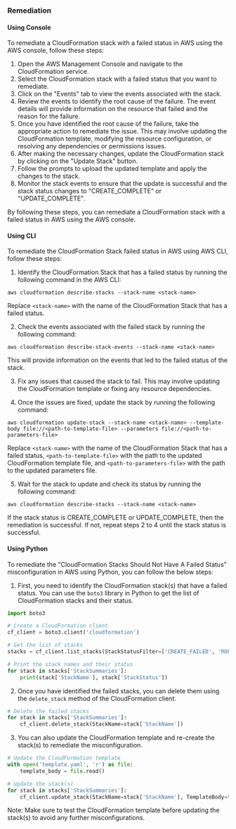 ### Remediation

#### Using Console

To remediate a CloudFormation stack with a failed status in AWS using the AWS console, follow these steps:

1. Open the AWS Management Console and navigate to the CloudFormation service.
2. Select the CloudFormation stack with a failed status that you want to remediate.
3. Click on the "Events" tab to view the events associated with the stack.
4. Review the events to identify the root cause of the failure. The event details will provide information on the resource that failed and the reason for the failure.
5. Once you have identified the root cause of the failure, take the appropriate action to remediate the issue. This may involve updating the CloudFormation template, modifying the resource configuration, or resolving any dependencies or permissions issues.
6. After making the necessary changes, update the CloudFormation stack by clicking on the "Update Stack" button.
7. Follow the prompts to upload the updated template and apply the changes to the stack.
8. Monitor the stack events to ensure that the update is successful and the stack status changes to "CREATE_COMPLETE" or "UPDATE_COMPLETE".

By following these steps, you can remediate a CloudFormation stack with a failed status in AWS using the AWS console.

#### Using CLI

To remediate the CloudFormation Stack failed status in AWS using AWS CLI, follow these steps:

1. Identify the CloudFormation Stack that has a failed status by running the following command in the AWS CLI:

```
aws cloudformation describe-stacks --stack-name <stack-name>
```

Replace `<stack-name>` with the name of the CloudFormation Stack that has a failed status.

2. Check the events associated with the failed stack by running the following command:

```
aws cloudformation describe-stack-events --stack-name <stack-name>
```

This will provide information on the events that led to the failed status of the stack.

3. Fix any issues that caused the stack to fail. This may involve updating the CloudFormation template or fixing any resource dependencies.

4. Once the issues are fixed, update the stack by running the following command:

```
aws cloudformation update-stack --stack-name <stack-name> --template-body file://<path-to-template-file> --parameters file://<path-to-parameters-file>
```

Replace `<stack-name>` with the name of the CloudFormation Stack that has a failed status, `<path-to-template-file>` with the path to the updated CloudFormation template file, and `<path-to-parameters-file>` with the path to the updated parameters file.

5. Wait for the stack to update and check its status by running the following command:

```
aws cloudformation describe-stacks --stack-name <stack-name>
```

If the stack status is CREATE_COMPLETE or UPDATE_COMPLETE, then the remediation is successful. If not, repeat steps 2 to 4 until the stack status is successful.

#### Using Python

To remediate the "CloudFormation Stacks Should Not Have A Failed Status" misconfiguration in AWS using Python, you can follow the below steps:

1. First, you need to identify the CloudFormation stack(s) that have a failed status. You can use the `boto3` library in Python to get the list of CloudFormation stacks and their status.

```python
import boto3

# Create a CloudFormation client
cf_client = boto3.client('cloudformation')

# Get the list of stacks
stacks = cf_client.list_stacks(StackStatusFilter=['CREATE_FAILED', 'ROLLBACK_COMPLETE'])

# Print the stack names and their status
for stack in stacks['StackSummaries']:
    print(stack['StackName'], stack['StackStatus'])
```

2. Once you have identified the failed stacks, you can delete them using the `delete_stack` method of the CloudFormation client.

```python
# Delete the failed stacks
for stack in stacks['StackSummaries']:
    cf_client.delete_stack(StackName=stack['StackName'])
```

3. You can also update the CloudFormation template and re-create the stack(s) to remediate the misconfiguration.

```python
# Update the CloudFormation template
with open('template.yaml', 'r') as file:
    template_body = file.read()

# Update the stack(s)
for stack in stacks['StackSummaries']:
    cf_client.update_stack(StackName=stack['StackName'], TemplateBody=template_body)
```

Note: Make sure to test the CloudFormation template before updating the stack(s) to avoid any further misconfigurations.

